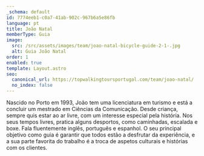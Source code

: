 ```yaml
---
_schema: default
id: 7774eeb1-c0a7-41ab-902c-967b6a5e86fb
language: pt
title: João Natal
memberType: Guia
image:
  src: /src/assets/images/team/joao-natal-bicycle-guide-2-1-.jpg
  alt: Guia João Natal
order: 1
enabled: true
template: Layout.astro
seo:
  canonical_url: https://topwalkingtoursportugal.com/team/joao-natal/
  no_index: false
---
```

Nascido no Porto em 1993, João tem uma licenciatura em turismo e está a concluir
um mestrado em Ciências da Comunicação. Desde criança, sempre quis estar ao ar
livre, com um interesse especial pela história. Nos seus tempos livres, pratica
alguns desportos, como caminhadas, escalada e boxe. Fala fluentemente inglês,
português e espanhol. O seu principal objetivo como guia é garantir que todos
estão a desfrutar da experiência, e a sua parte favorita do trabalho é a troca
de aspetos culturais e histórias com os clientes.